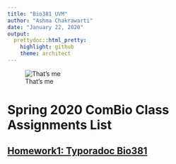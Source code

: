 ```yaml
---
title: "Bio381 UVM"
author: "Ashma Chakrawarti"
date: "January 22, 2020"
output: 
  prettydoc::html_pretty:
    highlight: github
    theme: architect
---
```

![That's me](https://Ashma45.github.io/ChakrawartiBio381/FemaleScience.JPG)

# Spring 2020 ComBio Class Assignments List


## __[Homework1: Typoradoc Bio381](Bio381.html)__